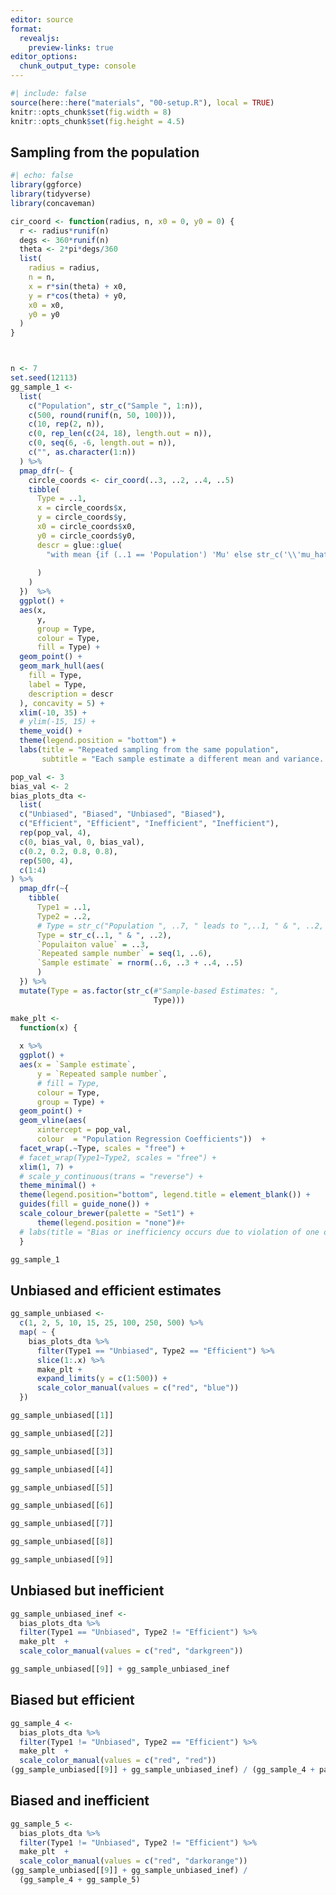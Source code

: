 ```yaml
---
editor: source
format: 
  revealjs:
    preview-links: true
editor_options: 
  chunk_output_type: console
---
```


```r
#| include: false
source(here::here("materials", "00-setup.R"), local = TRUE)
knitr::opts_chunk$set(fig.width = 8)
knitr::opts_chunk$set(fig.height = 4.5)
```

## Sampling from the population

```r
#| echo: false
library(ggforce)
library(tidyverse)
library(concaveman)

cir_coord <- function(radius, n, x0 = 0, y0 = 0) {
  r <- radius*runif(n)
  degs <- 360*runif(n)
  theta <- 2*pi*degs/360
  list(
    radius = radius,
    n = n,
    x = r*sin(theta) + x0,
    y = r*cos(theta) + y0,
    x0 = x0,
    y0 = y0
  )
}



n <- 7
set.seed(12113)
gg_sample_1 <-
  list(
    c("Population", str_c("Sample ", 1:n)),
    c(500, round(runif(n, 50, 100))),
    c(10, rep(2, n)),
    c(0, rep_len(c(24, 18), length.out = n)),
    c(0, seq(6, -6, length.out = n)),
    c("", as.character(1:n))
  ) %>%
  pmap_dfr(~ {
    circle_coords <- cir_coord(..3, ..2, ..4, ..5)
    tibble(
      Type = ..1,
      x = circle_coords$x,
      y = circle_coords$y,
      x0 = circle_coords$x0,
      y0 = circle_coords$y0,
      descr = glue::glue(
        "with mean {if (..1 == 'Population') 'Mu' else str_c('\\'mu_hat_', ..6, '\\'')} and variance {if (..1 == 'Population') 'sigma' else str_c('\\'s_hat_', ..6, '\\'')}",
        
      )
    )
  })  %>%
  ggplot() +
  aes(x,
      y,
      group = Type,
      colour = Type,
      fill = Type) +
  geom_point() +
  geom_mark_hull(aes(
    fill = Type,
    label = Type,
    description = descr
  ), concavity = 5) +
  xlim(-10, 35) +
  # ylim(-15, 15) +
  theme_void() +
  theme(legend.position = "bottom") +
  labs(title = "Repeated sampling from the same population",
       subtitle = "Each sample estimate a different mean and variance. Populational meand and variance are unknown.")
```

```r
pop_val <- 3
bias_val <- 2
bias_plots_dta <- 
  list(
  c("Unbiased", "Biased", "Unbiased", "Biased"),
  c("Efficient", "Efficient", "Inefficient", "Inefficient"),
  rep(pop_val, 4),
  c(0, bias_val, 0, bias_val),
  c(0.2, 0.2, 0.8, 0.8),
  rep(500, 4),
  c(1:4)
) %>%
  pmap_dfr(~{
    tibble(
      Type1 = ..1,
      Type2 = ..2,
      # Type = str_c("Population ", ..7, " leads to ",..1, " & ", ..2, " sample estimates"),
      Type = str_c(..1, " & ", ..2),
      `Populaiton value` = ..3,
      `Repeated sample number` = seq(1, ..6),
      `Sample estimate` = rnorm(..6, ..3 + ..4, ..5)
      )
  }) %>% 
  mutate(Type = as.factor(str_c(#"Sample-based Estimates: ",
                                Type)))

make_plt <- 
  function(x) {
    
  x %>%
  ggplot() +
  aes(x = `Sample estimate`,
      y = `Repeated sample number`,
      # fill = Type,
      colour = Type,
      group = Type) +
  geom_point() +
  geom_vline(aes(
      xintercept = pop_val,
      colour  = "Population Regression Coefficients"))  +
  facet_wrap(.~Type, scales = "free") +
  # facet_wrap(Type1~Type2, scales = "free") +
  xlim(1, 7) +
  # scale_y_continuous(trans = "reverse") +
  theme_minimal() + 
  theme(legend.position="bottom", legend.title = element_blank()) +
  guides(fill = guide_none()) +
  scale_colour_brewer(palette = "Set1") +
      theme(legend.position = "none")#+
  # labs(title = "Bias or inefficiency occurs due to violation of one or several assumptions")
  }
```

```r
gg_sample_1
```

## Unbiased and efficient estimates{.smaller}

```r
gg_sample_unbiased <- 
  c(1, 2, 5, 10, 15, 25, 100, 250, 500) %>%
  map( ~ {
    bias_plots_dta %>%
      filter(Type1 == "Unbiased", Type2 == "Efficient") %>%
      slice(1:.x) %>%
      make_plt +
      expand_limits(y = c(1:500)) +
      scale_color_manual(values = c("red", "blue"))
  })
```

::: r-stack
```r
gg_sample_unbiased[[1]]
```
::: fragment
```r
gg_sample_unbiased[[2]]
```
:::
::: fragment
```r
gg_sample_unbiased[[3]]
```
:::
::: fragment
```r
gg_sample_unbiased[[4]]
```
:::
::: fragment
```r
gg_sample_unbiased[[5]]
```
:::
::: fragment
```r
gg_sample_unbiased[[6]]
```
:::
::: fragment
```r
gg_sample_unbiased[[7]]
```
:::
::: fragment
```r
gg_sample_unbiased[[8]]
```
:::
::: fragment
```r
gg_sample_unbiased[[9]]
```
:::
:::

## Unbiased but **inefficient**

```r
gg_sample_unbiased_inef <- 
  bias_plots_dta %>% 
  filter(Type1 == "Unbiased", Type2 != "Efficient") %>% 
  make_plt  +
  scale_color_manual(values = c("red", "darkgreen"))

gg_sample_unbiased[[9]] + gg_sample_unbiased_inef
```

## **Biased** but efficient

```r
gg_sample_4 <- 
  bias_plots_dta %>% 
  filter(Type1 != "Unbiased", Type2 == "Efficient") %>% 
  make_plt  +
  scale_color_manual(values = c("red", "red"))
(gg_sample_unbiased[[9]] + gg_sample_unbiased_inef) / (gg_sample_4 + patchwork::plot_spacer())
```

## **Biased** and **inefficient**

```r
gg_sample_5 <- 
  bias_plots_dta %>% 
  filter(Type1 != "Unbiased", Type2 != "Efficient") %>% 
  make_plt  +
  scale_color_manual(values = c("red", "darkorange"))
(gg_sample_unbiased[[9]] + gg_sample_unbiased_inef) / 
  (gg_sample_4 + gg_sample_5)
```

